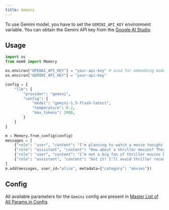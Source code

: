 ```yaml
---
title: Gemini
---
```


<Snippet file="paper-release.mdx" />

To use Gemini model, you have to set the `GEMINI_API_KEY` environment variable. You can obtain the Gemini API key from the [Google AI Studio](https://aistudio.google.com/app/apikey)

## Usage

```python
import os
from mem0 import Memory

os.environ["OPENAI_API_KEY"] = "your-api-key" # used for embedding model
os.environ["GEMINI_API_KEY"] = "your-api-key"

config = {
    "llm": {
        "provider": "gemini",
        "config": {
            "model": "gemini-1.5-flash-latest",
            "temperature": 0.2,
            "max_tokens": 2000,
        }
    }
}

m = Memory.from_config(config)
messages = [
    {"role": "user", "content": "I'm planning to watch a movie tonight. Any recommendations?"},
    {"role": "assistant", "content": "How about a thriller movies? They can be quite engaging."},
    {"role": "user", "content": "I’m not a big fan of thriller movies but I love sci-fi movies."},
    {"role": "assistant", "content": "Got it! I'll avoid thriller recommendations and suggest sci-fi movies in the future."}
]
m.add(messages, user_id="alice", metadata={"category": "movies"})
```

## Config

All available parameters for the `Gemini` config are present in [Master List of All Params in Config](../config).